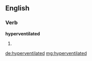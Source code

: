 ==English==

===Verb===
'''hyperventilated'''

# {{past of|[[hyperventilate]]}}

[[de:hyperventilated]]
[[mg:hyperventilated]]